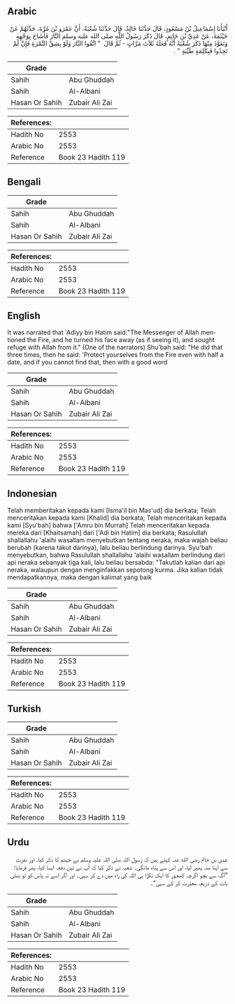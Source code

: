 ## Arabic


<div dir="rtl" lang="ar" style={{fontSize:'larger',backgroundColor:'#f8f9fa',padding:20}}>
أَنْبَأَنَا إِسْمَاعِيلُ بْنُ مَسْعُودٍ، قَالَ حَدَّثَنَا خَالِدٌ، قَالَ حَدَّثَنَا شُعْبَةُ، أَنَّ عَمْرَو بْنَ مُرَّةَ، حَدَّثَهُمْ عَنْ خَيْثَمَةَ، عَنْ عَدِيِّ بْنِ حَاتِمٍ، قَالَ ذَكَرَ رَسُولُ اللَّهِ صلى الله عليه وسلم النَّارَ فَأَشَاحَ بِوَجْهِهِ وَتَعَوَّذَ مِنْهَا ذَكَرَ شُعْبَةُ أَنَّهُ فَعَلَهُ ثَلاَثَ مَرَّاتٍ - ثُمَّ قَالَ ‏ "‏ اتَّقُوا النَّارَ وَلَوْ بِشِقِّ التَّمْرَةِ فَإِنْ لَمْ تَجِدُوا فَبِكَلِمَةٍ طَيِّبَةٍ ‏"‏ ‏.‏
</div>
<div style={{backgroundColor:'#f8f9fa',padding:20, marginBottom: 10}}><table> <thead> <tr> <th>Grade</th> <th></th> </tr> </thead> <tbody> <tr><td>Sahih</td><td>Abu Ghuddah</td></tr><tr><td>Sahih</td><td>Al-Albani</td></tr><tr><td>Hasan Or Sahih</td><td>Zubair Ali Zai</td></tr></tbody></table><table> <thead> <tr> <th>References:</th> <th></th> </tr> </thead> <tbody><tr><td>Hadith No</td><td>2553</td></tr><tr><td>Arabic No</td><td>2553</td></tr><tr><td>Reference</td><td>Book 23 Hadith 119</td></tr></tbody></table></div>

## Bengali


<div dir="ltr" lang="bn" style={{fontSize:'larger',backgroundColor:'#f8f9fa',padding:20}}>

</div>
<div style={{backgroundColor:'#f8f9fa',padding:20, marginBottom: 10}}><table> <thead> <tr> <th>Grade</th> <th></th> </tr> </thead> <tbody> <tr><td>Sahih</td><td>Abu Ghuddah</td></tr><tr><td>Sahih</td><td>Al-Albani</td></tr><tr><td>Hasan Or Sahih</td><td>Zubair Ali Zai</td></tr></tbody></table><table> <thead> <tr> <th>References:</th> <th></th> </tr> </thead> <tbody><tr><td>Hadith No</td><td>2553</td></tr><tr><td>Arabic No</td><td>2553</td></tr><tr><td>Reference</td><td>Book 23 Hadith 119</td></tr></tbody></table></div>

## English


<div dir="ltr" lang="en" style={{fontSize:'larger',backgroundColor:'#f8f9fa',padding:20}}>
It was narrated that 'Adiyy bin Hatim said:"The Messenger of Allah mentioned the Fire, and he turned his face away (as if seeing it), and sought refuge with Allah from it." (One of the narrators) Shu'bah said: "He did that three times, then he said: 'Protect yourselves from the Fire even with half a date, and if you cannot find that, then with a good word
</div>
<div style={{backgroundColor:'#f8f9fa',padding:20, marginBottom: 10}}><table> <thead> <tr> <th>Grade</th> <th></th> </tr> </thead> <tbody> <tr><td>Sahih</td><td>Abu Ghuddah</td></tr><tr><td>Sahih</td><td>Al-Albani</td></tr><tr><td>Hasan Or Sahih</td><td>Zubair Ali Zai</td></tr></tbody></table><table> <thead> <tr> <th>References:</th> <th></th> </tr> </thead> <tbody><tr><td>Hadith No</td><td>2553</td></tr><tr><td>Arabic No</td><td>2553</td></tr><tr><td>Reference</td><td>Book 23 Hadith 119</td></tr></tbody></table></div>

## Indonesian


<div dir="ltr" lang="id" style={{fontSize:'larger',backgroundColor:'#f8f9fa',padding:20}}>
Telah memberitakan kepada kami [Isma'il bin Mas'ud] dia berkata; Telah menceritakan kepada kami [Khalid] dia berkata; Telah menceritakan kepada kami [Syu'bah] bahwa ['Amru bin Murrah] Telah menceritakan kepada mereka dari [Khaitsamah] dari ['Adi bin Hatim] dia berkata; Rasulullah shallallahu 'alaihi wasallam menyebutkan tentang neraka, maka wajah beliau berubah (karena takut darinya), lalu beliau berlindung darinya. Syu'bah menyebutkan, bahwa Rasulullah shallallahu 'alaihi wasallam berlindung dari api neraka sebanyak tiga kali, lalu beliau bersabda: "Takutlah kalian dari api neraka, walaupun dengan menginfakkan sepotong kurma. Jika kalian tidak mendapatkannya, maka dengan kalimat yang baik
</div>
<div style={{backgroundColor:'#f8f9fa',padding:20, marginBottom: 10}}><table> <thead> <tr> <th>Grade</th> <th></th> </tr> </thead> <tbody> <tr><td>Sahih</td><td>Abu Ghuddah</td></tr><tr><td>Sahih</td><td>Al-Albani</td></tr><tr><td>Hasan Or Sahih</td><td>Zubair Ali Zai</td></tr></tbody></table><table> <thead> <tr> <th>References:</th> <th></th> </tr> </thead> <tbody><tr><td>Hadith No</td><td>2553</td></tr><tr><td>Arabic No</td><td>2553</td></tr><tr><td>Reference</td><td>Book 23 Hadith 119</td></tr></tbody></table></div>

## Turkish


<div dir="ltr" lang="tr" style={{fontSize:'larger',backgroundColor:'#f8f9fa',padding:20}}>

</div>
<div style={{backgroundColor:'#f8f9fa',padding:20, marginBottom: 10}}><table> <thead> <tr> <th>Grade</th> <th></th> </tr> </thead> <tbody> <tr><td>Sahih</td><td>Abu Ghuddah</td></tr><tr><td>Sahih</td><td>Al-Albani</td></tr><tr><td>Hasan Or Sahih</td><td>Zubair Ali Zai</td></tr></tbody></table><table> <thead> <tr> <th>References:</th> <th></th> </tr> </thead> <tbody><tr><td>Hadith No</td><td>2553</td></tr><tr><td>Arabic No</td><td>2553</td></tr><tr><td>Reference</td><td>Book 23 Hadith 119</td></tr></tbody></table></div>

## Urdu


<div dir="rtl" lang="ur" style={{fontSize:'larger',backgroundColor:'#f8f9fa',padding:20}}>
عدی بن حاتم رضی الله عنہ کہتے ہیں کہ رسول اللہ صلی اللہ علیہ وسلم نے جہنم کا ذکر کیا، اور نفرت سے اپنا منہ پھیر لیا، اور اس سے پناہ مانگی۔ شعبہ نے ذکر کیا کہ آپ نے تین دفعہ ایسا کیا، پھر فرمایا: ”آگ سے بچو اگرچہ کھجور کا ایک ٹکڑا ہی اللہ کی راہ میں دے کر سہی۔ اور اگر اسے نہ پاس کو تو بھلی بات کے ذریعہ معذرت کر کے سہی“۔
</div>
<div style={{backgroundColor:'#f8f9fa',padding:20, marginBottom: 10}}><table> <thead> <tr> <th>Grade</th> <th></th> </tr> </thead> <tbody> <tr><td>Sahih</td><td>Abu Ghuddah</td></tr><tr><td>Sahih</td><td>Al-Albani</td></tr><tr><td>Hasan Or Sahih</td><td>Zubair Ali Zai</td></tr></tbody></table><table> <thead> <tr> <th>References:</th> <th></th> </tr> </thead> <tbody><tr><td>Hadith No</td><td>2553</td></tr><tr><td>Arabic No</td><td>2553</td></tr><tr><td>Reference</td><td>Book 23 Hadith 119</td></tr></tbody></table></div>